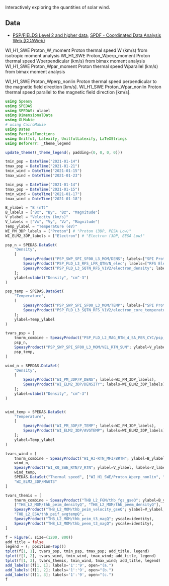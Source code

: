 Interactively exploring the quantities of solar wind.

## Data

- [PSP/FIELDS Level 2 and higher data](https://fields.ssl.berkeley.edu/data/), [SPDF - Coordinated Data Analysis Web (CDAWeb)](https://cdaweb.gsfc.nasa.gov/cgi-bin/eval2.cgi?dataset=PSP_FLD_L2_MAG_RTN&index=sp_phys)

WI_H1_SWE	Proton_W_moment	        Proton thermal speed W (km/s) from isotropic moment analysis
WI_H1_SWE	Proton_Wperp_moment 	Proton thermal speed Wperpendicular (km/s) from bimax moment analysis
WI_H1_SWE	Proton_Wpar_moment	    Proton thermal speed Wparallel (km/s) from bimax moment analysis

WI_H1_SWE	Proton_Wperp_nonlin	    Proton thermal speed perpendicular to the magnetic field direction [km/s].
WI_H1_SWE	Proton_Wpar_nonlin	    Proton thermal speed parallel to the magnetic field direction [km/s].


```julia
using Speasy
using SPEDAS
using SPEDAS: ulabel
using DimensionalData
using GLMakie
# using CairoMakie
using Dates
using PartialFunctions
using Unitful, Latexify, UnitfulLatexify, LaTeXStrings
using Beforerr: _theme_legend

update_theme!(_theme_legend(; padding=(0, 0, 0, 0)))
```

```julia
tmin_psp = DateTime("2021-01-14")
tmax_psp = DateTime("2021-01-21")
tmin_wind = DateTime("2021-01-15")
tmax_wind = DateTime("2021-01-23")

tmin_psp = DateTime("2021-01-14")
tmax_psp = DateTime("2021-01-15")
tmin_wind = DateTime("2021-01-17")
tmax_wind = DateTime("2021-01-18")

B_ylabel = "B (nT)"
B_labels = ["Bx", "By", "Bz", "Magnitude"]
V_ylabel = "Velocity (km/s)"
V_labels = ["Vx", "Vy", "Vz", "Magnitude"]
Temp_ylabel = "Temperature (eV)"
WI_PM_3DP_labels = ["Proton"] # "Proton (3DP, PESA Low)"
WI_ELM2_3DP_labels = ["Electron"] # "Electron (3DP, EESA Low)"

psp_n = SPEDAS.DataSet(
    "Density",
    [
        SpeasyProduct("PSP_SWP_SPI_SF00_L3_MOM/DENS"; labels=["SPI Proton"]),
        SpeasyProduct("PSP_FLD_L3_RFS_LFR_QTN/N_elec"; labels=["RFS Electron"]),
        SpeasyProduct("PSP_FLD_L3_SQTN_RFS_V1V2/electron_density"; labels=["SQTN Electron"])
    ];
    ylabel=ulabel("Density", "cm^-3")
)

psp_temp = SPEDAS.DataSet(
    "Temperature",
    [
        SpeasyProduct("PSP_SWP_SPI_SF00_L3_MOM/TEMP"; labels=["SPI Proton"]),
        SpeasyProduct("PSP_FLD_L3_SQTN_RFS_V1V2/electron_core_temperature"; labels=["SQTN Electron core"]),
    ];
    ylabel=Temp_ylabel
)

tvars_psp = [
    tnorm_combine ∘ SpeasyProduct("PSP_FLD_L2_MAG_RTN_4_SA_PER_CYC/psp_fld_l2_mag_RTN_4_Sa_per_Cyc"; ylabel=B_ylabel, labels=B_labels),
    psp_n,
    SpeasyProduct("PSP_SWP_SPI_SF00_L3_MOM/VEL_RTN_SUN"; ylabel=V_ylabel, labels=V_labels),
    psp_temp,
]

wind_n = SPEDAS.DataSet(
    "Density",
    [
        SpeasyProduct("WI_PM_3DP/P_DENS"; labels=WI_PM_3DP_labels),
        SpeasyProduct("WI_ELM2_3DP/DENSITY"; labels=WI_ELM2_3DP_labels)
    ];
    ylabel=ulabel("Density", "cm^-3")
)


wind_temp = SPEDAS.DataSet(
    "Temperature",
    [
        SpeasyProduct("WI_PM_3DP/P_TEMP"; labels=WI_PM_3DP_labels),
        SpeasyProduct("WI_ELM2_3DP/AVGTEMP"; labels=WI_ELM2_3DP_labels),
    ];
    ylabel=Temp_ylabel
)

tvars_wind = [
    tnorm_combine ∘ SpeasyProduct("WI_H3-RTN_MFI/BRTN"; ylabel=B_ylabel, labels=B_labels),
    wind_n,
    SpeasyProduct("WI_K0_SWE_RTN/V_RTN"; ylabel=V_ylabel, labels=V_labels),
    wind_temp,
    SPEDAS.DataSet("Thermal speed", ["WI_H1_SWE/Proton_Wperp_nonlin", "WI_H1_SWE/Proton_Wpar_nonlin", "WI_H1_SWE/Proton_Wperp_moment", "WI_H1_SWE/Proton_Wpar_moment"]),
    "WI_ELM2_3DP/MAGT3"
]

tvars_themis = [
    tnorm_combine ∘ SpeasyProduct("THB_L2_FGM/thb_fgs_gseQ"; ylabel=B_ylabel, labels=B_labels),
    ["THB_L2_MOM/thb_peim_densityQ", "THB_L2_MOM/thb_peem_densityQ"],
    SpeasyProduct("THB_L2_MOM/thb_peim_velocity_gseQ"; ylabel=V_ylabel, labels=V_labels),
    "THB_L2_ESA/thb_peif_avgtempQ",
    SpeasyProduct("THB_L2_MOM/thb_peim_t3_magQ"; yscale=identity),
    SpeasyProduct("THB_L2_MOM/thb_peem_t3_magQ"; yscale=identity),
]

f = Figure(; size=(1200, 800))
add_title = false
legend = (; position=Top())
tplot(f[1, 1], tvars_psp, tmin_psp, tmax_psp; add_title, legend)
tplot(f[1, 2], tvars_wind, tmin_wind, tmax_wind; add_title, legend)
tplot(f[1, 3], tvars_themis, tmin_wind, tmax_wind; add_title, legend)
add_labels!(f[1, 1]; labels='1':'9', open="(a.")
add_labels!(f[1, 2]; labels='1':'9', open="(b.")
add_labels!(f[1, 3]; labels='1':'9', open="(c.")
f
```
